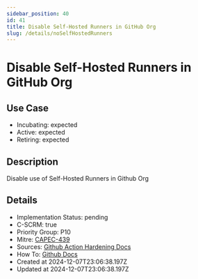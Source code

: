 ```yaml
---
sidebar_position: 40
id: 41
title: Disable Self-Hosted Runners in GitHub Org
slug: /details/noSelfHostedRunners
---
```


# Disable Self-Hosted Runners in GitHub Org

## Use Case
- Incubating: expected
- Active: expected
- Retiring: expected

## Description

Disable use of Self-Hosted Runners in Github Org

## Details
- Implementation Status: pending
- C-SCRM: true
- Priority Group: P10
- Mitre: [CAPEC-439](https://capec.mitre.org/data/definitions/439.html)
- Sources: [Github Action Hardening Docs](https://docs.github.com/en/actions/security-guides/security-hardening-for-github-actions#hardening-for-self-hosted-runners)
- How To: [Github Docs](https://docs.github.com/en/organizations/managing-organization-settings/disabling-or-limiting-github-actions-for-your-organization#limiting-the-use-of-self-hosted-runners)
- Created at 2024-12-07T23:06:38.197Z
- Updated at 2024-12-07T23:06:38.197Z

